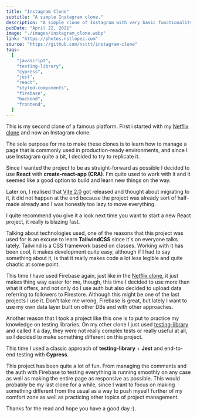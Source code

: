 ```yaml
---
title: "Instagram Clone"
subtitle: "A simple Instagram clone."
description: "A simple clone of Instagram with very basic functionality.  Made with React, TailwindCSS and Firebase. Including tests with testing-library, Jest and Cypress."
pubDate: "April 22, 2021"
image: "./images/instagram_clone.webp"
link: "https://photos.nstlopez.com"
source: "https://github.com/nsttt/instagram-clone"
tags:
  [
    "javascript",
    "testing-library",
    "cypress",
    "jest",
    "react",
    "styled-components",
    "firebase",
    "backend",
    "frontend",
  ]
---
```


This is my second clone of a famous platform. First i started with my [Netflix clone](https://nstlopez.com/project/streaming-service) and now an Instagram clone.

The sole purpose for me to make these clones is to learn how to manage a page that is commonly used in production-ready environments, and since I use Instagram quite a bit, I decided to try to replicate it.

Since I wanted the project to be as straight-forward as possible I decided to use **React** with **create-react-app (CRA)**. I'm quite used to work with it and it seemed like a good option to build and learn new things on the way.

Later on, I realised that [Vite 2.0](https://dev.to/yyx990803/announcing-vite-2-0-2f0a) got released and thought about migrating to it, it did not happen at the end because the project was already sort of half-made already and I was honestly too lazy to move everything.

I quite recommend you give it a look next time you want to start a new React project, it really is blazing fast.

Talking about technologies used, one of the reasons that this project was used for is an excuse to learn **TailwindCSS** since it's on everyone talks lately. Tailwind is a CSS framework based on classes. Working with it has been cool, it makes development quite easy, although if I had to say something about it, is that it really makes code a lot less legible and quite chaotic at some point.

This time I have used Firebase again, just like in the [Netflix clone](https://nstlopez.com/project/streaming-service), it just makes thing way easier for me, though, this time I decided to use more than what it offers, and not only do I use auth but also decided to upload data referring to followers to Firestore. Although this might be one of the last projects I use it. Don't take me wrong, Firebase is great, but lately I want to use my own data layer built on other DBs and with other approaches.

Another reason that I took a project like this one is to put to practice my knowledge on testing libraries. On my other clone I just used [testing-library](https://testing-library.com/) and called it a day, they were not really complex tests or really useful at all, so I decided to make something different on this project.

This time I used a classic approach of **testing-library** + **Jest** and end-to-end testing with **Cypress**.

This project has been quite a lot of fun. From managing the comments and the auth with Firebase to testing everything is running smoothly on any case as well as making the entire page as responsive as possible. This would probably be my last clone for a while, since I want to focus on making something different from the usual as a way to push myself further of my comfort zone as well as practicing other topics of project management.

Thanks for the read and hope you have a good day :).
